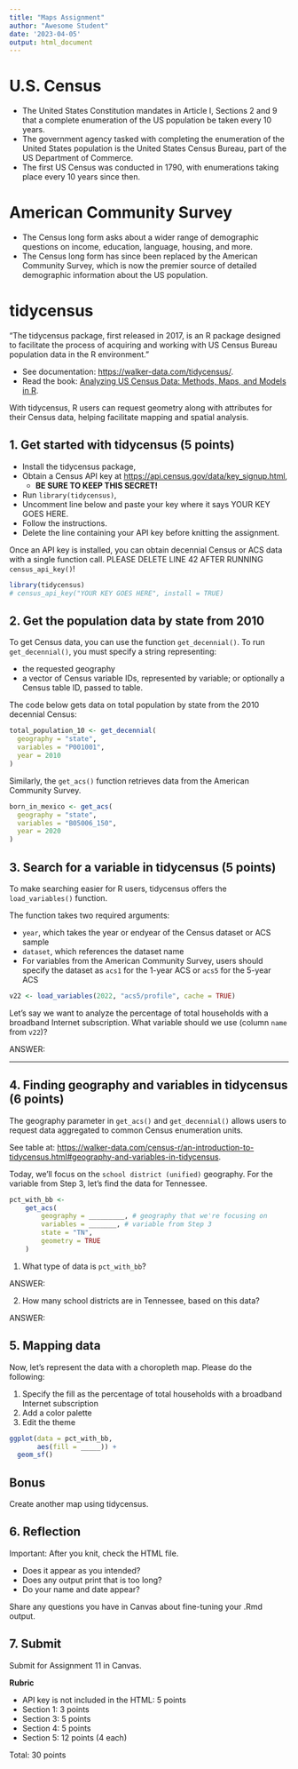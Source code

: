 ```yaml
---
title: "Maps Assignment"
author: "Awesome Student"
date: '2023-04-05'
output: html_document
---
```


# U.S. Census

- The United States Constitution mandates in Article I, Sections 2 and 9 that a complete enumeration of the US population be taken every 10 years.
- The government agency tasked with completing the enumeration of the United States population is the United States Census Bureau, part of the US Department of Commerce.
- The first US Census was conducted in 1790, with enumerations taking place every 10 years since then.

# American Community Survey

- The Census long form asks about a wider range of demographic questions on income, education, language, housing, and more. 
- The Census long form has since been replaced by the American Community Survey, which is now the premier source of detailed demographic information about the US population.

# tidycensus

"The tidycensus package, first released in 2017, is an R package designed to facilitate the process of acquiring and working with US Census Bureau population data in the R environment."

- See documentation: <https://walker-data.com/tidycensus/>.
- Read the book: [Analyzing US Census Data: Methods, Maps, and Models in R](https://walker-data.com/census-r/index.html).

With tidycensus, R users can request geometry along with attributes for their Census data, helping facilitate mapping and spatial analysis. 

## 1. Get started with tidycensus (5 points)

- Install the tidycensus package,
- Obtain a Census API key at <https://api.census.gov/data/key_signup.html>,
  - **BE SURE TO KEEP THIS SECRET!**
- Run `library(tidycensus)`,
- Uncomment line below and paste your key where it says YOUR KEY GOES HERE.
- Follow the instructions.
- Delete the line containing your API key before knitting the assignment.

Once an API key is installed, you can obtain decennial Census or ACS data with a single function call. PLEASE DELETE LINE 42 AFTER RUNNING `census_api_key()`!

```r
library(tidycensus)
# census_api_key("YOUR KEY GOES HERE", install = TRUE)
```

## 2. Get the population data by state from 2010

To get Census data, you can use the function `get_decennial()`. To run `get_decennial()`, you must specify a string representing:

- the requested geography
- a vector of Census variable IDs, represented by variable; or optionally a Census table ID, passed to table. 

The code below gets data on total population by state from the 2010 decennial Census:

```r
total_population_10 <- get_decennial(
  geography = "state", 
  variables = "P001001",
  year = 2010
)
```

Similarly, the `get_acs()` function retrieves data from the American Community Survey.

```r
born_in_mexico <- get_acs(
  geography = "state", 
  variables = "B05006_150",
  year = 2020
)
```

## 3. Search for a variable in tidycensus (5 points)

To make searching easier for R users, tidycensus offers the `load_variables()` function.

The function takes two required arguments:

- `year`, which takes the year or endyear of the Census dataset or ACS sample
- `dataset`, which references the dataset name
- For variables from the American Community Survey, users should specify the dataset as `acs1` for the 1-year ACS or `acs5` for the 5-year ACS

```r
v22 <- load_variables(2022, "acs5/profile", cache = TRUE)
```

Let's say we want to analyze the percentage of total households with a broadband Internet subscription. What variable should we use (column `name` from `v22`)?

ANSWER:

---

## 4. Finding geography and variables in tidycensus (6 points)

The geography parameter in `get_acs()` and `get_decennial()` allows users to request data aggregated to common Census enumeration units.

See table at: <https://walker-data.com/census-r/an-introduction-to-tidycensus.html#geography-and-variables-in-tidycensus>.

Today, we'll focus on the `school district (unified)` geography. For the variable from Step 3, let's find the data for Tennessee.

```r
pct_with_bb <-
    get_acs(
        geography = _________, # geography that we're focusing on
        variables = _______, # variable from Step 3
        state = "TN",
        geometry = TRUE
    )
```

1. What type of data is `pct_with_bb`?

ANSWER:

2. How many school districts are in Tennessee, based on this data?

ANSWER:

## 5. Mapping data

Now, let's represent the data with a choropleth map. Please do the following:

1. Specify the fill as the percentage of total households with a broadband Internet subscription
2. Add a color palette
3. Edit the theme

```r
ggplot(data = pct_with_bb, 
       aes(fill = _____)) + 
  geom_sf()
```

## Bonus

Create another map using tidycensus.

## 6. Reflection

Important: After you knit, check the HTML file. 

- Does it appear as you intended?
- Does any output print that is too long?
- Do your name and date appear?

Share any questions you have in Canvas about fine-tuning your .Rmd output.

## 7. Submit

Submit for Assignment 11 in Canvas. 

**Rubric**

- API key is not included in the HTML: 5 points
- Section 1: 3 points
- Section 3: 5 points
- Section 4: 5 points
- Section 5: 12 points (4 each)

Total: 30 points